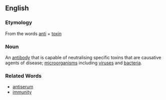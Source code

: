 == English ==

=== Etymology ===
From the words [[anti]] + [[toxin]]

=== Noun ===
An [[antibody]] that is capable of neutralising specific toxins that are causative agents of disease; [[microorganism]]s including [[virus]]es and [[bacteria]]. 

=== Related Words ===
*[[antiserum]]
*[[immunity]]